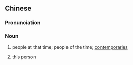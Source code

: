 {{also|时人}}
==Chinese==
{{zh-forms|s=时人}}

===Pronunciation===
{{zh-pron
|m=shírén
|cat=n
}}

===Noun===
{{zh-noun}}

# {{lb|zh|literary}} people at that time; people of the time; [[contemporary|contemporaries]]
# {{lb|zh|literary}} this person